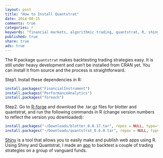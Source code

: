 ```yaml
---
layout: post
title: "How to Install Quantstrat"
date: 2014-08-15
comments: true
categories: r
keywords: "financial markets, algorithmic trading, quantstrat, R, shiny app, quantitative trading"
published: true
share: true 
ads: true
---
```


The R package `quantstrat` makes backtesting trading strategies easy. It is still under heavy development and can't be installed from CRAN yet. You can install it from source and the process is straightforward.

Step1. Install these dependencies in R:

```r
install.packages("FinancialInstrument")
install.packages("PerformanceAnalytics")
install.packages("foreach")
```

Step2. Go to [R-forge](https://r-forge.r-project.org/R/?group_id=316) and download the .tar.gz files for blotter and quantstrat, and run the following commands in R (change version numbers to reflect the version you downloaded):

```r
install.packages("~/Downloads/blotter_0.8.17.tar", repos = NULL, type="source")
install.packages("~/Downloads/quantstrat_0.8.0.tar", repos = NULL, type="source")
```

[Shiny](https://shiny.rstudio.com) is a tool that allows you to easily make and publish web apps using R. Using Shiny and Quantstrat, I made an [app](https://cabaceo.shinyapps.io/quantdp/) to backtest a couple of trading strategies on a group of vanguard funds. 


